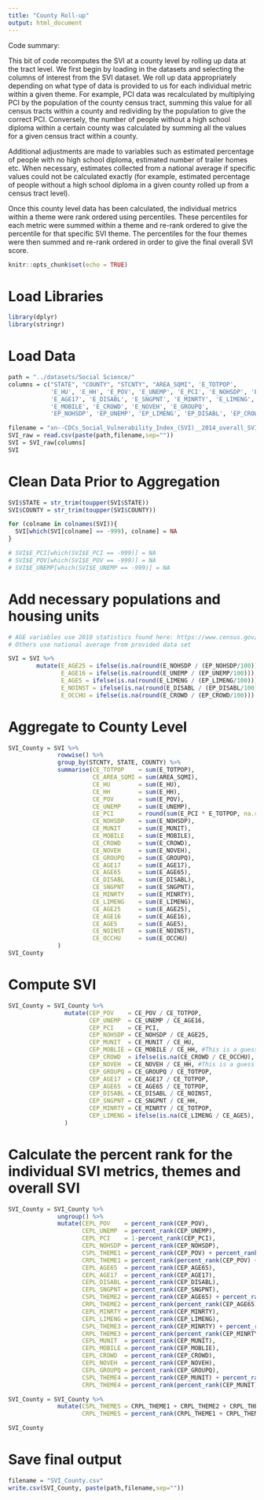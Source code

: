```yaml
---
title: "County Roll-up"
output: html_document
---
```



Code summary:

This bit of code recomputes the SVI at a county level by rolling up data at the tract level. We first begin by loading in the datasets and selecting the columns of interest from the SVI dataset. We roll up data appropriately depending on what type of data is provided to us for each individual metric within a given theme. For example, PCI data was recalculated by multiplying PCI by the population of the county census tract, summing this value for all census tracts within a county and redividing by the population to give the correct PCI. Conversely, the number of people without a high school diploma within a certain county was calculated by summing all the values for a given census tract within a county.

Additional adjustments are made to variables such as estimated percentage of people with no high school diploma, estimated number of trailer homes etc. When necessary, estimates collected from a national average if specific values could not be calculated exactly (for example, estimated percentage of people without a high school diploma in a given county rolled up from a census tract level).

Once this county level data has been calculated, the individual metrics within a theme were rank ordered  using percentiles. These percentiles for each metric were summed within a theme and re-rank ordered to give the percentile for that specific SVI theme. The percentiles for the four themes were then summed and re-rank ordered in order to give the final overall SVI score.

```r
knitr::opts_chunk$set(echo = TRUE)
```

# Load Libraries
```r
library(dplyr)
library(stringr)
```

# Load Data
```r
path = "../datasets/Social Science/"
columns = c("STATE", "COUNTY", "STCNTY", "AREA_SQMI", 'E_TOTPOP', 
            'E_HU', 'E_HH', 'E_POV', 'E_UNEMP', 'E_PCI', 'E_NOHSDP', 'E_AGE65', 
            'E_AGE17', 'E_DISABL', 'E_SNGPNT', 'E_MINRTY', 'E_LIMENG', 'E_MUNIT', 
            'E_MOBILE', 'E_CROWD', 'E_NOVEH', 'E_GROUPQ',
            'EP_NOHSDP', 'EP_UNEMP', 'EP_LIMENG', 'EP_DISABL', 'EP_CROWD', 'EP_NOVEH')

filename = "xn--CDCs_Social_Vulnerability_Index_(SVI)__2014_overall_SVI,_census_tract_level_-_Wake_County-7470duo.csv"
SVI_raw = read.csv(paste(path,filename,sep=""))
SVI = SVI_raw[columns]
SVI
```

# Clean Data Prior to Aggregation
```r
SVI$STATE = str_trim(toupper(SVI$STATE))
SVI$COUNTY = str_trim(toupper(SVI$COUNTY))

for (colname in colnames(SVI)){
  SVI[which(SVI[colname] == -999), colname] = NA
}

# SVI$E_PCI[which(SVI$E_PCI == -999)] = NA
# SVI$E_POV[which(SVI$E_POV == -999)] = NA
# SVI$E_UNEMP[which(SVI$E_UNEMP == -999)] = NA
```

# Add necessary populations and housing units
```r
# AGE variables use 2010 statistics found here: https://www.census.gov/prod/cen2010/briefs/c2010br-03.pdf
# Others use national average from provided data set

SVI = SVI %>%
        mutate(E_AGE25 = ifelse(is.na(round(E_NOHSDP / (EP_NOHSDP/100))), round(0.66 * E_TOTPOP), round(E_NOHSDP / (EP_NOHSDP/100))), #Number of people 25+
               E_AGE16 = ifelse(is.na(round(E_UNEMP / (EP_UNEMP/100))), round(0.788 * E_TOTPOP),  round(E_UNEMP / (EP_UNEMP/100))), #Number of people 16+
               E_AGE5 = ifelse(is.na(round(E_LIMENG / (EP_LIMENG/100))), round(0.935 * E_TOTPOP), round(E_LIMENG / (EP_LIMENG/100))), #Number of people 5+
               E_NOINST = ifelse(is.na(round(E_DISABL / (EP_DISABL/100))), round(0.985 * E_TOTPOP), round(E_DISABL / (EP_DISABL/100))), #Number of people not in an institution
               E_OCCHU = ifelse(is.na(round(E_CROWD / (EP_CROWD/100))) | EP_CROWD == 0, round(0.709 * E_HU), round(E_CROWD / (EP_CROWD/100))))  #Number of occupied housing units
```

# Aggregate to County Level
```r
SVI_County = SVI %>%
              rowwise() %>% 
              group_by(STCNTY, STATE, COUNTY) %>% 
              summarise(CE_TOTPOP    = sum(E_TOTPOP),
                        CE_AREA_SQMI = sum(AREA_SQMI),
                        CE_HU        = sum(E_HU),
                        CE_HH        = sum(E_HH),
                        CE_POV       = sum(E_POV),
                        CE_UNEMP     = sum(E_UNEMP),
                        CE_PCI       = round(sum(E_PCI * E_TOTPOP, na.rm = TRUE) / sum(E_TOTPOP, na.rm = TRUE)),
                        CE_NOHSDP    = sum(E_NOHSDP),
                        CE_MUNIT     = sum(E_MUNIT),
                        CE_MOBILE    = sum(E_MOBILE),
                        CE_CROWD     = sum(E_CROWD),
                        CE_NOVEH     = sum(E_NOVEH),
                        CE_GROUPQ    = sum(E_GROUPQ),
                        CE_AGE17     = sum(E_AGE17),
                        CE_AGE65     = sum(E_AGE65),
                        CE_DISABL    = sum(E_DISABL),
                        CE_SNGPNT    = sum(E_SNGPNT),
                        CE_MINRTY    = sum(E_MINRTY),
                        CE_LIMENG    = sum(E_LIMENG),
                        CE_AGE25     = sum(E_AGE25), 
                        CE_AGE16     = sum(E_AGE16),
                        CE_AGE5      = sum(E_AGE5),
                        CE_NOINST    = sum(E_NOINST),
                        CE_OCCHU     = sum(E_OCCHU)
              )
SVI_County
```

# Compute SVI
```r
SVI_County = SVI_County %>% 
                mutate(CEP_POV    = CE_POV / CE_TOTPOP,
                       CEP_UNEMP  = CE_UNEMP / CE_AGE16,
                       CEP_PCI    = CE_PCI,
                       CEP_NOHSDP = CE_NOHSDP / CE_AGE25,
                       CEP_MUNIT  = CE_MUNIT / CE_HU,
                       CEP_MOBLIE = CE_MOBILE / CE_HH, #This is a guess
                       CEP_CROWD  = ifelse(is.na(CE_CROWD / CE_OCCHU), 0, CE_CROWD / CE_OCCHU),
                       CEP_NOVEH  = CE_NOVEH / CE_HH, #This is a guess
                       CEP_GROUPQ = CE_GROUPQ / CE_TOTPOP,
                       CEP_AGE17  = CE_AGE17 / CE_TOTPOP,
                       CEP_AGE65  = CE_AGE65 / CE_TOTPOP,
                       CEP_DISABL = CE_DISABL / CE_NOINST,
                       CEP_SNGPNT = CE_SNGPNT / CE_HH,
                       CEP_MINRTY = CE_MINRTY / CE_TOTPOP,
                       CEP_LIMENG = ifelse(is.na(CE_LIMENG / CE_AGE5), 0, CE_LIMENG / CE_AGE5)
                )
```

# Calculate the percent rank for the individual SVI metrics, themes and overall SVI
```r
SVI_County = SVI_County %>%
              ungroup() %>% 
              mutate(CEPL_POV    = percent_rank(CEP_POV),
                     CEPL_UNEMP  = percent_rank(CEP_UNEMP),
                     CEPL_PCI    = 1-percent_rank(CEP_PCI),
                     CEPL_NOHSDP = percent_rank(CEP_NOHSDP),
                     CSPL_THEME1 = percent_rank(CEP_POV) + percent_rank(CEP_UNEMP) + percent_rank(CEP_PCI) + percent_rank(CEP_NOHSDP),
                     CRPL_THEME1 = percent_rank(percent_rank(CEP_POV) + percent_rank(CEP_UNEMP) + percent_rank(CEP_PCI) + percent_rank(CEP_NOHSDP)),
                     CEPL_AGE65  = percent_rank(CEP_AGE65),
                     CEPL_AGE17  = percent_rank(CEP_AGE17),
                     CEPL_DISABL = percent_rank(CEP_DISABL),
                     CEPL_SNGPNT = percent_rank(CEP_SNGPNT),
                     CSPL_THEME2 = percent_rank(CEP_AGE65) + percent_rank(CEP_AGE17) + percent_rank(CEP_DISABL) + percent_rank(CEP_SNGPNT),
                     CRPL_THEME2 = percent_rank(percent_rank(CEP_AGE65) + percent_rank(CEP_AGE17) + percent_rank(CEP_DISABL) + percent_rank(CEP_SNGPNT)),
                     CEPL_MINRTY = percent_rank(CEP_MINRTY),
                     CEPL_LIMENG = percent_rank(CEP_LIMENG),
                     CSPL_THEME3 = percent_rank(CEP_MINRTY) + percent_rank(CEP_LIMENG),
                     CRPL_THEME3 = percent_rank(percent_rank(CEP_MINRTY) + percent_rank(CEP_LIMENG)),
                     CEPL_MUNIT  = percent_rank(CEP_MUNIT),
                     CEPL_MOBILE = percent_rank(CEP_MOBLIE),
                     CEPL_CROWD  = percent_rank(CEP_CROWD),
                     CEPL_NOVEH  = percent_rank(CEP_NOVEH),
                     CEPL_GROUPQ = percent_rank(CEP_GROUPQ),
                     CSPL_THEME4 = percent_rank(CEP_MUNIT) + percent_rank(CEP_MOBLIE) + percent_rank(CEP_CROWD) + percent_rank(CEP_NOVEH) + percent_rank(CEP_GROUPQ),
                     CRPL_THEME4 = percent_rank(percent_rank(CEP_MUNIT) + percent_rank(CEP_MOBLIE) + percent_rank(CEP_CROWD) + percent_rank(CEP_NOVEH) + percent_rank(CEP_GROUPQ)))

SVI_County = SVI_County %>% 
              mutate(CSPL_THEMES = CRPL_THEME1 + CRPL_THEME2 + CRPL_THEME3 + CRPL_THEME4,
                     CRPL_THEMES = percent_rank(CRPL_THEME1 + CRPL_THEME2 + CRPL_THEME3 + CRPL_THEME4))

SVI_County
```

# Save final output
```r
filename = "SVI_County.csv"
write.csv(SVI_County, paste(path,filename,sep=""))
```
